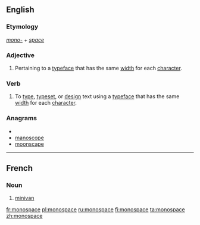{{wikipedia|monospace font}}
==English==
===Etymology===
''[[mono-]] + [[space]]''
===Adjective===
{{en-adj|-}}
# Pertaining to a [[typeface]] that has the same [[width]] for each [[character]].
===Verb===
{{en-verb|monospaces|monospacing|monospaced}}
# To [[type]], [[typeset]], or [[design]] text using a [[typeface]] that has the same [[width]] for each [[character]].

===Anagrams===
* {{alphagram|acemnoops}}
* [[manoscope#English|manoscope]]
* [[moonscape#English|moonscape]]

----

==French==

===Noun===
{{fr-noun|m}}

# [[minivan]]

[[fr:monospace]]
[[pl:monospace]]
[[ru:monospace]]
[[fi:monospace]]
[[ta:monospace]]
[[zh:monospace]]